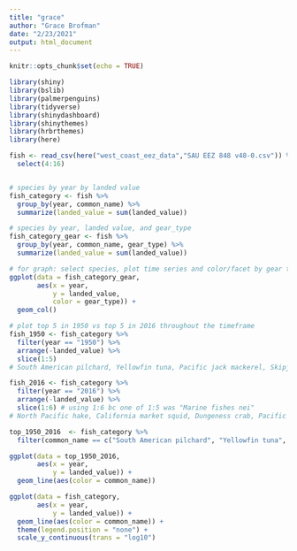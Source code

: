 ```yaml
---
title: "grace"
author: "Grace Brofman"
date: "2/23/2021"
output: html_document
---
```


```r
knitr::opts_chunk$set(echo = TRUE)
```

```r
library(shiny)
library(bslib)
library(palmerpenguins)
library(tidyverse)
library(shinydashboard)
library(shinythemes)
library(hrbrthemes)
library(here)

fish <- read_csv(here("west_coast_eez_data","SAU EEZ 848 v48-0.csv")) %>% 
  select(4:16)


# species by year by landed value
fish_category <- fish %>% 
  group_by(year, common_name) %>% 
  summarize(landed_value = sum(landed_value))

# species by year, landed value, and gear_type
fish_category_gear <- fish %>% 
  group_by(year, common_name, gear_type) %>% 
  summarize(landed_value = sum(landed_value))

# for graph: select species, plot time series and color/facet by gear type
ggplot(data = fish_category_gear,
       aes(x = year,
           y = landed_value,
           color = gear_type)) +
  geom_col()

# plot top 5 in 1950 vs top 5 in 2016 throughout the timeframe
fish_1950 <- fish_category %>% 
  filter(year == "1950") %>% 
  arrange(-landed_value) %>% 
  slice(1:5)
# South American pilchard, Yellowfin tuna, Pacific jack mackerel, Skipjack tuna, Redfishes

fish_2016 <- fish_category %>% 
  filter(year == "2016") %>% 
  arrange(-landed_value) %>% 
  slice(1:6) # using 1:6 bc one of 1:5 was "Marine fishes nei"
# North Pacific hake, California market squid, Dungeness crab, Pacific cupped oyster, Ocean shrimp

top_1950_2016  <- fish_category %>% 
  filter(common_name == c("South American pilchard", "Yellowfin tuna", "Pacific jack mackerel", "Skipjack tune", "Redfishes",  "California market squid", "Dungeness crab", "Pacific cupped oyster", "Ocean Shrimp"))

ggplot(data = top_1950_2016,
       aes(x = year,
           y = landed_value)) +
  geom_line(aes(color = common_name))

ggplot(data = fish_category,
       aes(x = year,
           y = landed_value)) +
  geom_line(aes(color = common_name)) +
  theme(legend.position = "none") +
  scale_y_continuous(trans = "log10")
  
```

